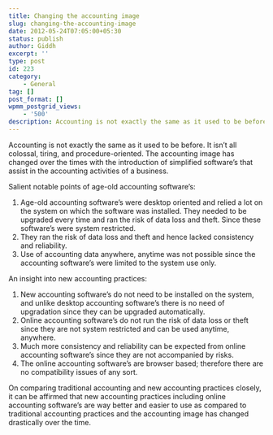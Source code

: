 ```yaml
---
title: Changing the accounting image
slug: changing-the-accounting-image
date: 2012-05-24T07:05:00+05:30
status: publish
author: Giddh
excerpt: ''
type: post
id: 223
category:
    - General
tag: []
post_format: []
wpmm_postgrid_views:
    - '500'
description: Accounting is not exactly the same as it used to be before.
---
```

Accounting is not exactly the same as it used to be before. It isn’t all colossal, tiring, and procedure-oriented. The accounting image has changed over the times with the introduction of simplified software’s that assist in the accounting activities of a business.

Salient notable points of age-old accounting software’s:

1. Age-old accounting software’s were desktop oriented and relied a lot on the system on which the software was installed. They needed to be upgraded every time and ran the risk of data loss and theft. Since these software’s were system restricted.
2. They ran the risk of data loss and theft and hence lacked consistency and reliability.
3. Use of accounting data anywhere, anytime was not possible since the accounting software’s were limited to the system use only.

An insight into new accounting practices:

1. New accounting software’s do not need to be installed on the system, and unlike desktop accounting software’s there is no need of upgradation since they can be upgraded automatically.
2. Online accounting software’s do not run the risk of data loss or theft since they are not system restricted and can be used anytime, anywhere.
3. Much more consistency and reliability can be expected from online accounting software’s since they are not accompanied by risks.
4. The online accounting software’s are browser based; therefore there are no compatibility issues of any sort.

On comparing traditional accounting and new accounting practices closely, it can be affirmed that new accounting practices including online accounting software’s are way better and easier to use as compared to traditional accounting practices and the accounting image has changed drastically over the time.
